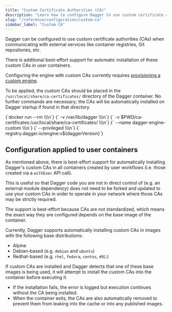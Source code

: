 ```yaml
---
title: "Custom Certificate Authorities (CA)"
description: "Learn how to configure Dagger to use custom certificate authorities for secure communication with external services."
slug: "/reference/configuration/custom-ca"
sidebar_label: "Custom CA"
---
```



Dagger can be configured to use custom certificate authorities (CAs) when
communicating with external services like container registries, Git
repositories, etc.

There is additional best-effort support for automatic installation of these
custom CAs in user containers.

Configuring the engine with custom CAs currently requires [provisioning a custom engine](./custom-runner.mdx).

To be applied, the custom CAs should be placed in the
`/usr/local/share/ca-certificates/` directory of the Dagger container. No
further commands are necessary; the CAs will be automatically installed on
Dagger startup if found in that directory.

<CodeBlock language="shell">
{`docker run --rm \\\n`}
{`    -v /var/lib/dagger \\\n`}
{`    -v $PWD/ca-certificates:/usr/local/share/ca-certificates/ \\\n`}
{`    --name dagger-engine-custom \\\n`}
{`    --privileged \\\n`}
{`    registry.dagger.io/engine:v${daggerVersion}`}
</CodeBlock>

## Configuration applied to user containers

As mentioned above, there is best-effort support for automatically installing
Dagger's custom CAs in all containers created by user workflows (i.e. those
created via a `withExec` API call).

This is useful so that Dagger code you are not in direct control of (e.g. an
external module dependency) does not need to be forked and updated to use your
custom CAs in order to operate in your network where those CAs may be strictly
required.

The support is best-effort because CAs are not standardized, which means the
exact way they are configured depends on the base image of the container.

Currently, Dagger supports automatically installing custom CAs in images with
the following base distributions:
- Alpine
- Debian-based (e.g. `debian` and `ubuntu`)
- Redhat-based (e.g. `rhel`, `fedora`, `centos`, etc.)

If custom CAs are installed and Dagger detects that one of these base images is
being used, it will attempt to install the custom CAs into the container before
executing it.
* If the installation fails, the error is logged but execution continues
  without the CA being installed.
* When the container exits, the CAs are also automatically removed to prevent
  them from leaking into the cache or into any published images.
